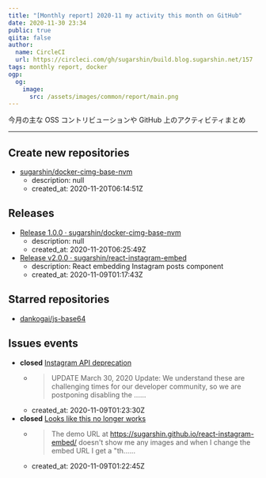 ```yaml
---
title: "[Monthly report] 2020-11 my activity this month on GitHub"
date: 2020-11-30 23:34
public: true
qiita: false
author:
  name: CircleCI
  url: https://circleci.com/gh/sugarshin/build.blog.sugarshin.net/157
tags: monthly report, docker
ogp:
  og:
    image:
      src: /assets/images/common/report/main.png
---
```


今月の主な OSS コントリビューションや GitHub 上のアクティビティまとめ

***

## Create new repositories

- [sugarshin/docker-cimg-base-nvm](https://github.com/sugarshin/docker-cimg-base-nvm)
  - description: null
  - created_at: 2020-11-20T06:14:51Z

## Releases

- [Release 1.0.0 · sugarshin/docker-cimg-base-nvm](https://github.com/sugarshin/docker-cimg-base-nvm/releases/tag/1.0.0)
  - description: null
  - created_at: 2020-11-20T06:25:49Z
- [Release v2.0.0 · sugarshin/react-instagram-embed](https://github.com/sugarshin/react-instagram-embed/releases/tag/v2.0.0)
  - description: React embedding Instagram posts component
  - created_at: 2020-11-09T01:17:43Z

## Starred repositories

- [dankogai/js-base64](https://github.com/dankogai/js-base64)

## Issues events

- **closed** [Instagram API deprecation](https://github.com/sugarshin/react-instagram-embed/issues/225)
  - > UPDATE  March 30, 2020 Update: We understand these are challenging times for our developer community, so we are postponing disabling the ......
  - created_at: 2020-11-09T01:23:30Z
- **closed** [Looks like this no longer works](https://github.com/sugarshin/react-instagram-embed/issues/235)
  - > The demo URL at https://sugarshin.github.io/react-instagram-embed/ doesn't show me any images and when I change the embed URL I get a "th......
  - created_at: 2020-11-09T01:22:45Z
